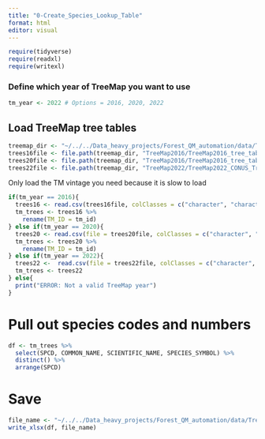 ```yaml
---
title: "0-Create_Species_Lookup_Table"
format: html
editor: visual
---
```


```r
require(tidyverse)
require(readxl)
require(writexl)
```


### Define which year of TreeMap you want to use
```r
tm_year <- 2022 # Options = 2016, 2020, 2022
```


## Load TreeMap tree tables
```r
treemap_dir <- "~/../../Data_heavy_projects/Forest_QM_automation/data/TreeMap"
trees16file <- file.path(treemap_dir, "TreeMap2016/TreeMap2016_tree_table.csv")
trees20file <- file.path(treemap_dir, "TreeMap2016/TreeMap2016_tree_table.csv")
trees22file <- file.path(treemap_dir, "TreeMap2022/TreeMap2022_CONUS_Tree_Table.csv")
```

Only load the TM vintage you need because it is slow to load
```r
if(tm_year == 2016){
  trees16 <- read.csv(trees16file, colClasses = c("character", "character"))
  tm_trees <- trees16 %>% 
    rename(TM_ID = tm_id)
} else if(tm_year == 2020){
  trees20 <- read.csv(file = trees20file, colClasses = c("character", "character"))
  tm_trees <- trees20 %>% 
    rename(TM_ID = tm_id)
} else if(tm_year == 2022){
  trees22 <-  read.csv(file = trees22file, colClasses = c("character", "character"))
  tm_trees <- trees22
} else{
  print("ERROR: Not a valid TreeMap year")
}
```

# Pull out species codes and numbers
```r
df <- tm_trees %>% 
  select(SPCD, COMMON_NAME, SCIENTIFIC_NAME, SPECIES_SYMBOL) %>% 
  distinct() %>% 
  arrange(SPCD)
```

# Save
```r
file_name <- "~/../../Data_heavy_projects/Forest_QM_automation/data/TreeMap/species_codes.xlsx"
write_xlsx(df, file_name)
```

